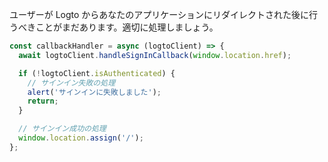 ユーザーが Logto からあなたのアプリケーションにリダイレクトされた後に行うべきことがまだあります。適切に処理しましょう。

```js title="pages/Callback.js"
const callbackHandler = async (logtoClient) => {
  await logtoClient.handleSignInCallback(window.location.href);

  if (!logtoClient.isAuthenticated) {
    // サインイン失敗の処理
    alert('サインインに失敗しました');
    return;
  }

  // サインイン成功の処理
  window.location.assign('/');
};
```
